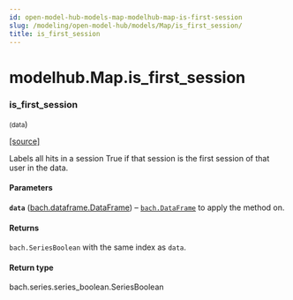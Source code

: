 ```yaml
---
id: open-model-hub-models-map-modelhub-map-is-first-session
slug: /modeling/open-model-hub/models/Map/is_first_session/
title: is_first_session
---
```


# modelhub.Map.is_first_session

<div className="method">

### <span className="name">is_first_session</span>

<small className="parameter-list">(<span className="parameter" id="data">data</span></small>)


&#8203;<span className="view-source">[[source]](https://github.com/objectiv/objectiv-analytics/blob/main/modelhub/modelhub/map.py)</span>

<div className="content">

Labels all hits in a session True if that session is the first session of that user in the data.


#### Parameters

**`data`** ([bach.dataframe.DataFrame](/modeling/bach/api-reference/DataFrame/bach.DataFrame.mdx)) – [`bach.DataFrame`](/modeling/bach/api-reference/DataFrame/bach.DataFrame.mdx) to apply the method on.



#### Returns

`bach.SeriesBoolean` with the same index as `data`.



#### Return type

bach.series.series_boolean.SeriesBoolean



</div>


</div>
